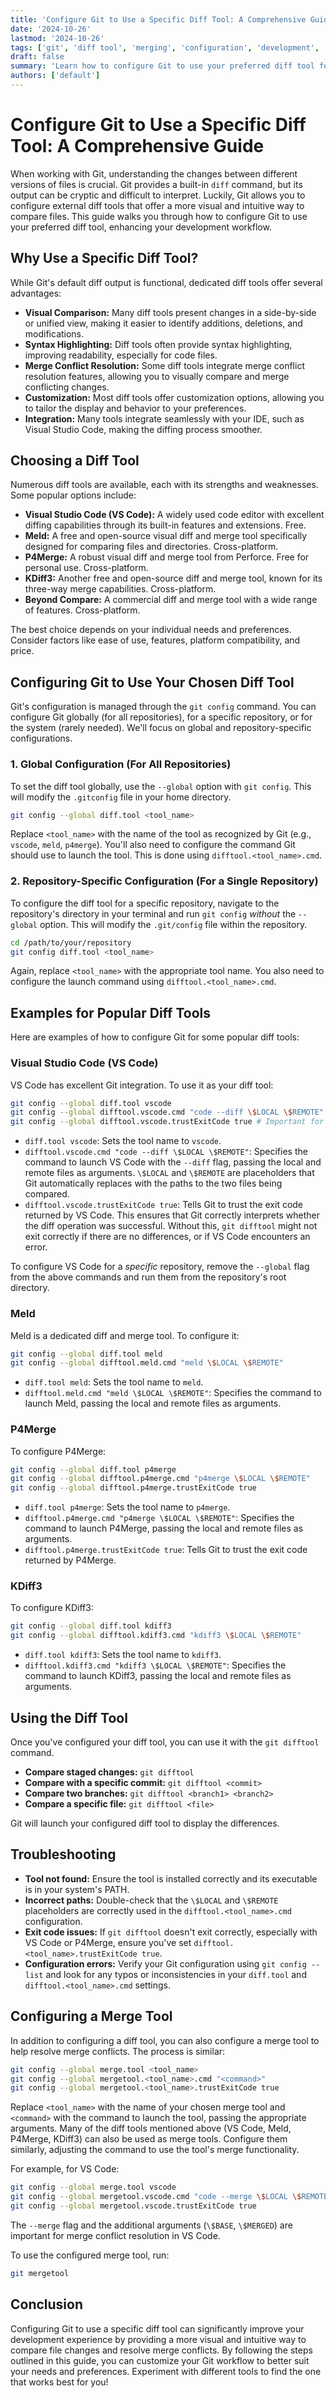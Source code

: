 ```yaml
---
title: 'Configure Git to Use a Specific Diff Tool: A Comprehensive Guide'
date: '2024-10-26'
lastmod: '2024-10-26'
tags: ['git', 'diff tool', 'merging', 'configuration', 'development', 'version control', 'vscode', 'meld', 'p4merge', 'kdiff3']
draft: false
summary: 'Learn how to configure Git to use your preferred diff tool for comparing file changes, resolving merge conflicts, and improving your development workflow. This comprehensive guide covers popular tools like VS Code, Meld, P4Merge, KDiff3, and more!'
authors: ['default']
---
```


# Configure Git to Use a Specific Diff Tool: A Comprehensive Guide

When working with Git, understanding the changes between different versions of files is crucial. Git provides a built-in `diff` command, but its output can be cryptic and difficult to interpret. Luckily, Git allows you to configure external diff tools that offer a more visual and intuitive way to compare files. This guide walks you through how to configure Git to use your preferred diff tool, enhancing your development workflow.

## Why Use a Specific Diff Tool?

While Git's default diff output is functional, dedicated diff tools offer several advantages:

*   **Visual Comparison:** Many diff tools present changes in a side-by-side or unified view, making it easier to identify additions, deletions, and modifications.
*   **Syntax Highlighting:** Diff tools often provide syntax highlighting, improving readability, especially for code files.
*   **Merge Conflict Resolution:** Some diff tools integrate merge conflict resolution features, allowing you to visually compare and merge conflicting changes.
*   **Customization:** Most diff tools offer customization options, allowing you to tailor the display and behavior to your preferences.
*   **Integration:**  Many tools integrate seamlessly with your IDE, such as Visual Studio Code, making the diffing process smoother.

## Choosing a Diff Tool

Numerous diff tools are available, each with its strengths and weaknesses. Some popular options include:

*   **Visual Studio Code (VS Code):** A widely used code editor with excellent diffing capabilities through its built-in features and extensions.  Free.
*   **Meld:** A free and open-source visual diff and merge tool specifically designed for comparing files and directories. Cross-platform.
*   **P4Merge:**  A robust visual diff and merge tool from Perforce. Free for personal use. Cross-platform.
*   **KDiff3:**  Another free and open-source diff and merge tool, known for its three-way merge capabilities. Cross-platform.
*   **Beyond Compare:** A commercial diff and merge tool with a wide range of features. Cross-platform.

The best choice depends on your individual needs and preferences. Consider factors like ease of use, features, platform compatibility, and price.

## Configuring Git to Use Your Chosen Diff Tool

Git's configuration is managed through the `git config` command.  You can configure Git globally (for all repositories), for a specific repository, or for the system (rarely needed). We'll focus on global and repository-specific configurations.

### 1. Global Configuration (For All Repositories)

To set the diff tool globally, use the `--global` option with `git config`. This will modify the `.gitconfig` file in your home directory.

```bash
git config --global diff.tool <tool_name>
```

Replace `<tool_name>` with the name of the tool as recognized by Git (e.g., `vscode`, `meld`, `p4merge`). You'll also need to configure the command Git should use to launch the tool.  This is done using `difftool.<tool_name>.cmd`.

### 2. Repository-Specific Configuration (For a Single Repository)

To configure the diff tool for a specific repository, navigate to the repository's directory in your terminal and run `git config` *without* the `--global` option. This will modify the `.git/config` file within the repository.

```bash
cd /path/to/your/repository
git config diff.tool <tool_name>
```

Again, replace `<tool_name>` with the appropriate tool name. You also need to configure the launch command using `difftool.<tool_name>.cmd`.

## Examples for Popular Diff Tools

Here are examples of how to configure Git for some popular diff tools:

### Visual Studio Code (VS Code)

VS Code has excellent Git integration. To use it as your diff tool:

```bash
git config --global diff.tool vscode
git config --global difftool.vscode.cmd "code --diff \$LOCAL \$REMOTE"
git config --global difftool.vscode.trustExitCode true # Important for proper exit code handling
```

*   `diff.tool vscode`: Sets the tool name to `vscode`.
*   `difftool.vscode.cmd "code --diff \$LOCAL \$REMOTE"`:  Specifies the command to launch VS Code with the `--diff` flag, passing the local and remote files as arguments. `\$LOCAL` and `\$REMOTE` are placeholders that Git automatically replaces with the paths to the two files being compared.
*   `difftool.vscode.trustExitCode true`:  Tells Git to trust the exit code returned by VS Code. This ensures that Git correctly interprets whether the diff operation was successful.  Without this, `git difftool` might not exit correctly if there are no differences, or if VS Code encounters an error.

To configure VS Code for a *specific* repository, remove the `--global` flag from the above commands and run them from the repository's root directory.

### Meld

Meld is a dedicated diff and merge tool. To configure it:

```bash
git config --global diff.tool meld
git config --global difftool.meld.cmd "meld \$LOCAL \$REMOTE"
```

*   `diff.tool meld`: Sets the tool name to `meld`.
*   `difftool.meld.cmd "meld \$LOCAL \$REMOTE"`: Specifies the command to launch Meld, passing the local and remote files as arguments.

### P4Merge

To configure P4Merge:

```bash
git config --global diff.tool p4merge
git config --global difftool.p4merge.cmd "p4merge \$LOCAL \$REMOTE"
git config --global difftool.p4merge.trustExitCode true
```

*   `diff.tool p4merge`: Sets the tool name to `p4merge`.
*   `difftool.p4merge.cmd "p4merge \$LOCAL \$REMOTE"`: Specifies the command to launch P4Merge, passing the local and remote files as arguments.
*   `difftool.p4merge.trustExitCode true`: Tells Git to trust the exit code returned by P4Merge.

### KDiff3

To configure KDiff3:

```bash
git config --global diff.tool kdiff3
git config --global difftool.kdiff3.cmd "kdiff3 \$LOCAL \$REMOTE"
```

*   `diff.tool kdiff3`: Sets the tool name to `kdiff3`.
*   `difftool.kdiff3.cmd "kdiff3 \$LOCAL \$REMOTE"`: Specifies the command to launch KDiff3, passing the local and remote files as arguments.

## Using the Diff Tool

Once you've configured your diff tool, you can use it with the `git difftool` command.

*   **Compare staged changes:** `git difftool`
*   **Compare with a specific commit:** `git difftool <commit>`
*   **Compare two branches:** `git difftool <branch1> <branch2>`
*   **Compare a specific file:** `git difftool <file>`

Git will launch your configured diff tool to display the differences.

## Troubleshooting

*   **Tool not found:** Ensure the tool is installed correctly and its executable is in your system's PATH.
*   **Incorrect paths:** Double-check that the `\$LOCAL` and `\$REMOTE` placeholders are correctly used in the `difftool.<tool_name>.cmd` configuration.
*   **Exit code issues:** If `git difftool` doesn't exit correctly, especially with VS Code or P4Merge, ensure you've set `difftool.<tool_name>.trustExitCode true`.
*   **Configuration errors:** Verify your Git configuration using `git config --list` and look for any typos or inconsistencies in your `diff.tool` and `difftool.<tool_name>.cmd` settings.

## Configuring a Merge Tool

In addition to configuring a diff tool, you can also configure a merge tool to help resolve merge conflicts. The process is similar:

```bash
git config --global merge.tool <tool_name>
git config --global mergetool.<tool_name>.cmd "<command>"
git config --global mergetool.<tool_name>.trustExitCode true
```

Replace `<tool_name>` with the name of your chosen merge tool and `<command>` with the command to launch the tool, passing the appropriate arguments. Many of the diff tools mentioned above (VS Code, Meld, P4Merge, KDiff3) can also be used as merge tools.  Configure them similarly, adjusting the command to use the tool's merge functionality.

For example, for VS Code:

```bash
git config --global merge.tool vscode
git config --global mergetool.vscode.cmd "code --merge \$LOCAL \$REMOTE \$BASE \$MERGED"
git config --global mergetool.vscode.trustExitCode true
```

The `--merge` flag and the additional arguments (`\$BASE`, `\$MERGED`) are important for merge conflict resolution in VS Code.

To use the configured merge tool, run:

```bash
git mergetool
```

## Conclusion

Configuring Git to use a specific diff tool can significantly improve your development experience by providing a more visual and intuitive way to compare file changes and resolve merge conflicts. By following the steps outlined in this guide, you can customize your Git workflow to better suit your needs and preferences. Experiment with different tools to find the one that works best for you!